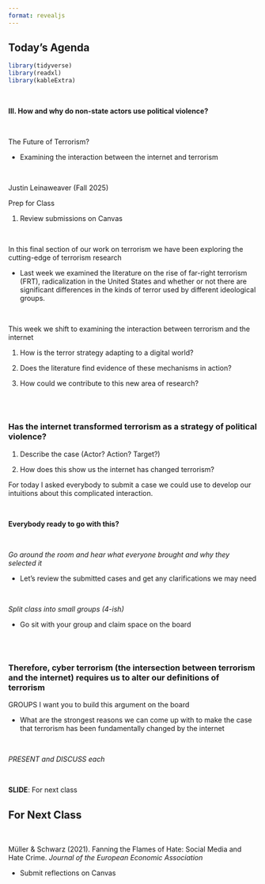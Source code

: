 ```yaml
---
format: revealjs
---
```


## Today's Agenda {background-image="Images/00-Leviathan_Cover_55.png" .center}

```r
library(tidyverse)
library(readxl)
library(kableExtra)
```

<br>

**III. How and why do non-state actors use political violence?**

<br>

The Future of Terrorism?

- Examining the interaction between the internet and terrorism

<br>

::: r-stack
Justin Leinaweaver (Fall 2025)
:::

::: notes
Prep for Class

1. Review submissions on Canvas

<br>

In this final section of our work on terrorism we have been exploring the cutting-edge of terrorism research

- Last week we examined the literature on the rise of far-right terrorism (FRT), radicalization in the United States and whether or not there are significant differences in the kinds of terror used by different ideological groups.

<br>

This week we shift to examining the interaction between terrorism and the internet

1. How is the terror strategy adapting to a digital world?

2. Does the literature find evidence of these mechanisms in action?

3. How could we contribute to this new area of research?

:::




## {background-image="Images/00-Leviathan_Cover_55.png" .center}

<br>

### Has the internet transformed terrorism as a strategy of political violence?

1. Describe the case (Actor? Action? Target?)

2. How does this show us the internet has changed terrorism?

::: notes

For today I asked everybody to submit a case we could use to develop our intuitions about this complicated interaction.

<br>

**Everybody ready to go with this?**

<br>

*Go around the room and hear what everyone brought and why they selected it*

- Let's review the submitted cases and get any clarifications we may need

<br>

*Split class into small groups (4-ish)*

- Go sit with your group and claim space on the board

:::



## {background-image="Images/00-Leviathan_Cover_55.png" .center}

<br>

### Therefore, cyber terrorism (the intersection between terrorism and the internet) requires us to alter our definitions of terrorism


::: notes

GROUPS I want you to build this argument on the board

- What are the strongest reasons we can come up with to make the case that terrorism has been fundamentally changed by the internet

<br>

*PRESENT and DISCUSS each*

<br>

**SLIDE**: For next class

:::



## For Next Class {background-image="Images/00-Leviathan_Cover_55.png" .center}

<br>

Müller & Schwarz (2021). Fanning the Flames of Hate: Social Media and Hate Crime. *Journal of the European Economic Association*

- Submit reflections on Canvas

::: notes


:::







